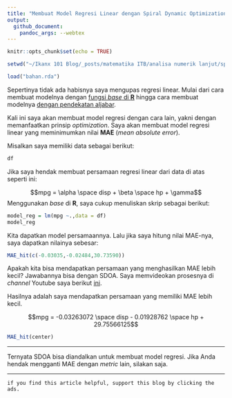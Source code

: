 ```yaml
---
title: "Membuat Model Regresi Linear dengan Spiral Dynamic Optimization Algorithm"
output: 
  github_document:
    pandoc_args: --webtex
---
```


```r
knitr::opts_chunk$set(echo = TRUE)

setwd("~/Ikanx 101 Blog/_posts/matematika ITB/analisa numerik lanjut/spiral regresi")

load("bahan.rda")
```

Sepertinya tidak ada habisnya saya mengupas regresi linear. Mulai dari cara membuat modelnya dengan [fungsi _base_ di __R__](https://ikanx101.com/blog/belajar-regresi/) hingga cara membuat modelnya [dengan pendekatan aljabar](https://ikanx101.com/blog/curve-linear/).

Kali ini saya akan membuat model regresi dengan cara lain, yakni dengan memanfaatkan prinsip _optimization_. Saya akan membuat model regresi linear yang meminimumkan nilai __MAE__ (_mean absolute error_).

Misalkan saya memiliki data sebagai berikut:

```r
df
```

Jika saya hendak membuat persamaan regresi linear dari data di atas seperti ini:

$$mpg = \alpha \space disp + \beta \space hp + \gamma$$
Menggunakan _base_ di __R__, saya cukup menuliskan skrip sebagai berikut:

```r
model_reg = lm(mpg ~.,data = df)
model_reg

```


Kita dapatkan model persamaannya. Lalu jika saya hitung nilai MAE-nya, saya dapatkan nilainya sebesar:

```r
MAE_hit(c(-0.03035,-0.02484,30.73590))
```

Apakah kita bisa mendapatkan persamaan yang menghasilkan MAE lebih kecil? Jawabannya bisa dengan SDOA. Saya memvideokan prosesnya di _channel_ Youtube saya berikut [ini](https://youtu.be/FOyRxNT8T3w).

Hasilnya adalah saya mendapatkan persamaan yang memiliki MAE lebih kecil.

$$mpg = -0.03263072 \space disp - 0.01928762 \space hp + 29.75566125$$

```r
MAE_hit(center)
```

---

Ternyata SDOA bisa diandalkan untuk membuat model regresi. Jika Anda hendak mengganti MAE dengan _metric_ lain, silakan saja.

---

`if you find this article helpful, support this blog by clicking the ads.`


